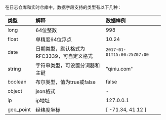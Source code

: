 在日志仓库和实时仓库中，数据字段支持的类型有以下几种：

|类型|解释|数据样例|
|:--|:--|:--|
|long|64位整数|998|
|float|单精度64位浮点|10.24|
|date|日期类型，默认格式为RFC3339，可自定义格式|`2017-01-01T15:00:25Z07:00`|
|string|字符串类型，可设置分词器和主键|"qiniu.com"|
|boolean|布尔类型，值为true或false|false|
|object|json格式|-|
|ip|ip地址|127.0.0.1|
|geo_point|经纬度坐标|[ -71.34, 41.12 ]|